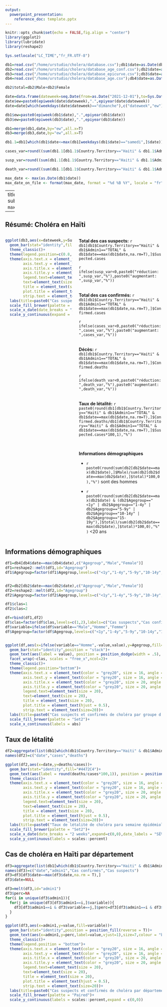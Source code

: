 ```yaml
---
output: 
  powerpoint_presentation:
    reference_doc: template.pptx
---
```



```r
knitr::opts_chunk$set(echo = FALSE,fig.align = "center")
library(ggplot2)
library(lubridate)
library(reshape2)

Sys.setlocale("LC_TIME","fr_FR.UTF-8")

db1=read.csv("/home/urstudio/cholera/database.csv");db1$date=as.Date(db1$date)
db2=read.csv("/home/urstudio/cholera/database_age_conf.csv");db2$date=as.Date(db2$date)
db3=read.csv("/home/urstudio/cholera/database_epicurve.csv");db3$date=as.Date(db3$Date)
db4=read.csv("/home/urstudio/cholera/database_age.csv");db4$date=as.Date(db4$date)

db2$total=db2$Male+db2$Female

date=data.frame(dateweek=seq.Date(from=as.Date("2021-12-01"),to=Sys.Date(),by="day"))
date$ew=paste0(epiweek(date$dateweek),".",epiyear(date$dateweek))
date=date[which(weekdays(date$dateweek)=="dimanche"),c("dateweek","ew")]

db1$ew=paste0(epiweek(db1$date),".",epiyear(db1$date))
db3$ew=paste0(epiweek(db3$date),".",epiyear(db3$date))

db1=merge(db1,date,by="ew",all.x=T)
db3=merge(db3,date,by="ew",all.x=T)

db1.1=db1[which(db1$date<=max(db1[weekdays(db1$date)=="samedi",]$date)),]

cases_var=round((sum(db1.1[db1.1$Country.Territory=="Haiti" & db1.1$Admin1=="TOTAL" &  db1.1$dateweek==max(db1.1$dateweek),]$Confirmed.cases)-sum(db1.1[db1.1$Country.Territory=="Haiti" & db1.1$Admin1=="TOTAL" & db1.1$dateweek==max(db1.1$dateweek)-7,]$Confirmed.cases))/sum(db1.1[db1.1$Country.Territory=="Haiti" & db1.1$Admin1=="TOTAL" & db1.1$dateweek==max(db1.1$dateweek)-7,]$Confirmed.cases)*100,1)

susp_var=round((sum(db1.1[db1.1$Country.Territory=="Haiti" & db1.1$Admin1=="TOTAL" &  db1.1$dateweek==max(db1.1$dateweek),]$Suspected.cases)-sum(db1.1[db1.1$Country.Territory=="Haiti" & db1.1$Admin1=="TOTAL" & db1.1$dateweek==max(db1.1$dateweek)-7,]$Suspected.cases))/sum(db1.1[db1.1$Country.Territory=="Haiti" & db1.1$Admin1=="TOTAL" & db1.1$dateweek==max(db1.1$dateweek)-7,]$Suspected.cases)*100,1)

death_var=round((sum(db1.1[db1.1$Country.Territory=="Haiti" & db1.1$Admin1=="TOTAL" &  db1.1$dateweek==max(db1.1$dateweek),]$Confirmed.deaths)-sum(db1.1[db1.1$Country.Territory=="Haiti" & db1.1$Admin1=="TOTAL" & db1.1$dateweek==max(db1.1$dateweek)-7,]$Confirmed.deaths))/sum(db1.1[db1.1$Country.Territory=="Haiti" & db1.1$Admin1=="TOTAL" & db1.1$dateweek==max(db1.1$dateweek)-7,]$Confirmed.deaths)*100,1)

max_date <- max(as.Date(db1$date))
max_date_on_file <- format(max_date, format = "%d %B %Y", locale = "fr")

```

---
title: "Choléra"
subtitle: "jusqu'à `r max_date_on_file
`"


---

## Résumé: Choléra en Haïti

::: {.columns data-latex=""}
::: {.column data-latex="{0.50\\textwidth}"}

```r

ggplot(db3,aes(x=dateweek,y=Suspected))+
  geom_bar(stat="identity",fill="#4472C4")+
  theme_classic()+
  theme(legend.position=c(0.8, 0.9))+
  theme(axis.text.x = element_text(color = "grey20", size = 16, angle = 0, hjust = .5, vjust = .5, face = "plain"),
        axis.text.y = element_text(color = "grey20", size = 16, angle = 0, hjust = 1, vjust = 0, face = "plain"),  
        axis.title.x = element_text(color = "grey20", size = 20, angle = 0, hjust = .5, vjust = 0, face = "plain"),
        axis.title.y = element_text(color = "grey20", size = 20, angle = 90, hjust = .5, vjust = .5, face = "plain"),
        legend.text=element_text(size = 20),
        text=element_text(size = 20),
        title = element_text(size = 20),
        plot.title = element_text(hjust = 0.5),
        strip.text = element_text(size=20))+
  labs(title=paste0("Cas suspects de choléra par epiweek, Haïti. Dès ",format.Date(max(db3$date,na.rm=T),format="%d %b %Y")),x="Semaine épidémiologique (début des symptomes)",y="Nombre de cas suspects",fill="")+
  scale_fill_brewer(palette = "Set2")+
  scale_x_date(date_breaks = "2 weeks",expand=c(0,0),date_labels = "SÉ%U")+
  scale_y_continuous(expand = c(0,0))

```


:::
::: {.column data-latex="{0.50\\textwidth}"}

**Total des cas suspects:** `r db1[db1$Country.Territory=="Haiti" & db1$Admin1=="TOTAL" & db1$date==max(db1$date,na.rm=T),]$Suspected.cases`

`r ifelse(susp_var<0,paste0("réduction: ",susp_var,"%"),paste0("augmentant: ",susp_var,"%"))`

\
**Total des cas confirmés:** `r db1[db1$Country.Territory=="Haiti" & db1$Admin1=="TOTAL" & db1$date==max(db1$date,na.rm=T),]$Confirmed.cases`

`r ifelse(cases_var<0,paste0("réduction: ",cases_var,"%"),paste0("augmentant: ",cases_var,"%"))`

\
**Décès:** `r db1[db1$Country.Territory=="Haiti" & db1$Admin1=="TOTAL" & db1$date==max(db1$date,na.rm=T),]$Confirmed.deaths`

`r ifelse(death_var<0,paste0("réduction: ",death_var,"%"),paste0("augmentant: ",death_var,"%"))`

\
**Taux de létalité:** `r paste0(round(db1[db1$Country.Territory=="Haiti" & db1$Admin1=="TOTAL" & db1$date==max(db1$date,na.rm=T),]$Confirmed.deaths/db1[db1$Country.Territory=="Haiti" & db1$Admin1=="TOTAL" & db1$date==max(db1$date,na.rm=T),]$Suspected.cases*100,1),"%")`

\

**Informations démographiques**

- `r paste0(round(sum(db2[db2$date==max(db2$date),]$Male)/sum(db2[db2$date==max(db2$date),]$total)*100,0),"%")`  sont des hommes

- `r paste0(round(sum(db2[db2$date==max(db2$date) & (db2$Agegroup=="<1y" | db2$Agegroup=="1-4y" | db2$Agegroup=="5-9y" |  db2$Agegroup=="10-14y" | db2$Agegroup=="15-19y"),]$total)/sum(db2[db2$date==max(db2$date),]$total)*100,0),"%")`  <20 ans

:::
:::

## Informations démographiques

```r
df1=db4[db4$date==max(db4$date),c("Agegroup","Male","Female")]
df1=reshape2::melt(df1,id="Agegroup")
df1$Agegroup=factor(df1$Agegroup,levels=c("<1y","1-4y","5-9y","10-14y","15-19y","20-29y","30-39y","40-49y","50-59y","60-69y","70-79y","80y+"))


df2=db2[db2$date==max(db2$date),c("Agegroup","Male","Female")]
df2=reshape2::melt(df2,id="Agegroup")
df2$Agegroup=factor(df2$Agegroup,levels=c("<1y","1-4y","5-9y","10-14y","15-19y","20-29y","30-39y","40-49y","50-59y","60-69y","70-79y","80y+"))

df1$clas=1
df2$clas=2

df=rbind(df1,df2)
df$clas=factor(df$clas,levels=c(1,2),labels=c("Cas suspects","Cas confirmés"))
df$variable=ifelse(df$variable=="Male","Homme","Femme")
df$Agegroup=factor(df$Agegroup,levels=c("<1y","1-4y","5-9y","10-14y","15-19y","20-29y","30-39y","40-49y","50-59y","60-69y","70-79y","80y+"),labels=c("<1 ans","1-4 ans","5-9 ans","10-14 ans","15-19 ans","20-29 ans","30-39 ans","40-49 ans","50-59 ans","60-69 ans","70-79 ans","80+ ans"))


ggplot(df,aes(x=ifelse(variable=="Homme",-value,value),y=Agegroup,fill=variable))+
  geom_bar(stat="identity",position = "stack")+
  geom_text(aes(label = value), position = position_dodge(width = .5), hjust=-0.1, colour = "black",size=6)+
  facet_wrap(~clas, scales = "free_x",ncol=2)+
  theme_classic()+
  theme(legend.position="bottom")+
  theme(axis.text.x = element_text(color = "grey20", size = 16, angle = 0, hjust = .5, vjust = .5, face = "plain"),
        axis.text.y = element_text(color = "grey20", size = 16, angle = 0, hjust = 1, vjust = 0, face = "plain"),  
        axis.title.x = element_text(color = "grey20", size = 20, angle = 0, hjust = .5, vjust = 0, face = "plain"),
        axis.title.y = element_text(color = "grey20", size = 20, angle = 90, hjust = .5, vjust = .5, face = "plain"),
        legend.text=element_text(size = 20),
        text=element_text(size = 20),
        title = element_text(size = 20),
        plot.title = element_text(hjust = 0.5),
        strip.text = element_text(size=20))+
  labs(title=paste0("Cas suspects et confirmés de choléra par groupe d'âge. Haïti, Dès ",format.Date(max(db1$date,na.rm=T),format="%d %b %Y")),y="Groupe d'âge",x="Nombre de cas",fill="")+
  scale_fill_brewer(palette = "Set2")+
  scale_x_continuous(labels = abs)


```

## Taux de létalité
```r
df2=aggregate(list(db1[which(db1$Country.Territory=="Haiti" & db1$Admin1=="TOTAL"),]$Suspected.cases,db1[which(db1$Country.Territory=="Haiti" & db1$Admin1=="TOTAL"),]$Confirmed.deaths),list(db1[which(db1$Country.Territory=="Haiti" & db1$Admin1=="TOTAL"),]$dateweek),sum,na.rm=T)
names(df2)=c("date","cases","deaths")

ggplot(df2,aes(x=date,y=deaths/cases))+
  geom_bar(stat="identity",fill="#4472C4")+
  geom_text(aes(label = round(deaths/cases*100,1)), position = position_dodge(width = .9), vjust=0, colour = "black",size=6)+
  theme_classic()+
  theme(axis.text.x = element_text(color = "grey20", size = 16, angle = 0, hjust = .5, vjust = .5, face = "plain"),
        axis.text.y = element_text(color = "grey20", size = 16, angle = 0, hjust = 1, vjust = 0, face = "plain"),  
        axis.title.x = element_text(color = "grey20", size = 20, angle = 0, hjust = .5, vjust = 0, face = "plain"),
        axis.title.y = element_text(color = "grey20", size = 20, angle = 90, hjust = .5, vjust = .5, face = "plain"),
        legend.text=element_text(size = 20),
        text=element_text(size = 20),
        title = element_text(size = 20),
        plot.title = element_text(hjust = 0.5),
        strip.text = element_text(size=20))+
  labs(title=paste0("Taux de létalité de choléra para semaine épidémiologique, Haïti. Dés ",format.Date(max(db1$date,na.rm=T),format="%d %b %Y")),x="Semaine épidémiologique",y="Taux de létalité (%)",fill="")+
  scale_fill_brewer(palette = "Set2")+
  scale_x_date(date_breaks = "2 weeks",expand=c(0,0),date_labels = "SÉ%U")+
  scale_y_continuous(labels = scales::percent)

```


## Cas de choléra en Haïti par département

```r
df3=aggregate(list(db1[which(db1$Country.Territory=="Haiti" & db1$Admin1!="TOTAL" & db1$Admin1!="Undetermined" & db1$Admin1!="Prison"),]$Confirmed.cases,db1[which(db1$Country.Territory=="Haiti" & db1$Admin1!="TOTAL" & db1$Admin1!="Undetermined" & db1$Admin1!="Prison"),]$Suspected.cases),list(db1[which(db1$Country.Territory=="Haiti" & db1$Admin1!="TOTAL" & db1$Admin1!="Undetermined" & db1$Admin1!="Prison"),]$date,db1[which(db1$Country.Territory=="Haiti" & db1$Admin1!="TOTAL" & db1$Admin1!="Undetermined" & db1$Admin1!="Prison"),]$Admin1),sum,na.rm=T)
names(df3)=c("date","admin1","Cas confirmés","Cas suspects")
df3=df3[df3$date==max(df3$date,na.rm = T),]
df3$date=NULL

df3=melt(df3,id="admin1")
df3$perc=NA
for(i in unique(df3$admin1)){
  for(j in unique(df3[df3$admin1==i,]$variable)){
    df3[df3$admin1==i & df3$variable==j,]$perc=df3[df3$admin1==i & df3$variable==j,]$value/sum(df3[df3$admin1==i,]$value)
  }
}

ggplot(df3,aes(x=admin1,y=value,fill=variable))+
  geom_bar(stat="identity",position = position_fill(reverse = T))+
  geom_text(aes(x=admin1,y=perc,label=value,vjust=1),size=7,colour = "black")+
  theme_classic()+
  theme(legend.position = "bottom")+
  theme(axis.text.x = element_text(color = "grey20", size = 16, angle = 0, hjust = .5, vjust = .5, face = "plain"),
        axis.text.y = element_text(color = "grey20", size = 16, angle = 0, hjust = 1, vjust = 0, face = "plain"),  
        axis.title.x = element_text(color = "grey20", size = 20, angle = 0, hjust = .5, vjust = 0, face = "plain"),
        axis.title.y = element_text(color = "grey20", size = 20, angle = 90, hjust = .5, vjust = .5, face = "plain"),
        legend.text=element_text(size = 20),
        text=element_text(size = 20),
        title = element_text(size = 20),
        plot.title = element_text(hjust = 0.5),
        strip.text = element_text(size=20))+
  labs(title=paste0("Cas suspects et confirmés de choléra par département, Haïti. Dès ",format.Date(max(db1$date,na.rm=T),format="%d %b %Y")),x="Département",y="Pourcentage de cas",fill="")+
  scale_fill_brewer(palette = "Paired")+
  scale_y_continuous(labels = scales::percent,expand = c(0,0))

```
